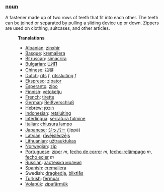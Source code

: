 ===[[noun]]===
A fastener made up of two rows of teeth that fit into each other. The teeth can be joined or separated by pulling a sliding device up or down. Zippers are used on clothing, suitcases, and other articles.

:'''Translations'''
:*[[Albanian]]: [[zinxhir]] 
:*[[Basque]]: [[kremailera]]
:*[[Bitruscan]]: [[simacrira]]
:*[[Bulgarian]]: [[ЦИП]] 
:*[[Chinese]]: [[拉链]]
:*[[Dutch]]: [[rits]] ''f'', [[ritssluiting]] ''f''
:*[[Ekspreso]]: [[zipator]]
:*[[Esperanto]]: [[zipo]]
:*[[Finnish]]: [[vetoketju]]
:*[[French]]: [[tirette]] 
:*[[German]]: [[Reißverschluß]]
:*[[Hebrew]]: [[רוכסן]]
:*[[Indonesian]]: [[retsluiting]]
:*[[Interlingua]]: [[serratura fulmine]]
:*[[Italian]]: [[chiusura lampo]]
:*[[Japanese]]: [[ジッパー]] (jippā)
:*[[Latvian]]: [[rāvējslēdzējs]]
:*[[Lithuanian]]: [[užtrauktukas]]
:*[[Norwegian]]: [[zip]]
:*[[Portuguese]]: [[zíper]] ''m'', [[fecho de correr]] ''m'', [[fecho-relâmpago]] ''m'', [[fecho ecler]] ''m''
:*[[Russian]]: [[застежка молния]]
:*[[Spanish]]: [[cremallera]]
:*Swedish: [[dragkedja]], [[blixtlås]]
:*[[Turkish]]: [[fermuar]]
:*[[Volapük]]: [[zipafärmük]]
